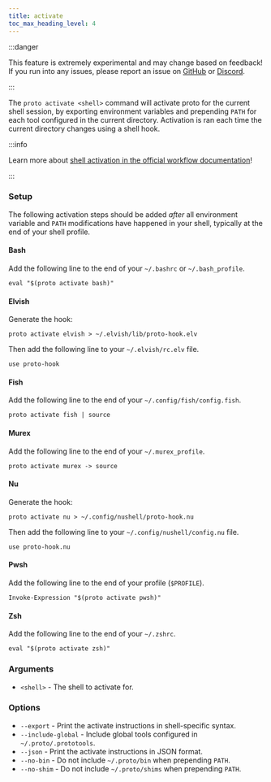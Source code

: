 ```yaml
---
title: activate
toc_max_heading_level: 4
---
```



<VersionLabel version="0.38.0" header />

:::danger

This feature is extremely experimental and may change based on feedback! If you run into any issues,
please report an issue on [GitHub](https://github.com/moonrepo/proto) or
[Discord](https://discord.gg/qCh9MEynv2).

:::

The `proto activate <shell>` command will activate proto for the current shell session, by exporting
environment variables and prepending `PATH` for each tool configured in the current directory.
Activation is ran each time the current directory changes using a shell hook.

:::info

Learn more about
[shell activation in the official workflow documentation](../workflows#shell-activation)!

:::

### Setup

The following activation steps should be added _after_ all environment variable and `PATH`
modifications have happened in your shell, typically at the end of your shell profile.

#### Bash

Add the following line to the end of your `~/.bashrc` or `~/.bash_profile`.

```shell
eval "$(proto activate bash)"
```

#### Elvish

Generate the hook:

```shell
proto activate elvish > ~/.elvish/lib/proto-hook.elv
```

Then add the following line to your `~/.elvish/rc.elv` file.

```shell
use proto-hook
```

#### Fish

Add the following line to the end of your `~/.config/fish/config.fish`.

```shell
proto activate fish | source
```

#### Murex

Add the following line to the end of your `~/.murex_profile`.

```shell
proto activate murex -> source
```

#### Nu

Generate the hook:

```shell
proto activate nu > ~/.config/nushell/proto-hook.nu
```

Then add the following line to your `~/.config/nushell/config.nu` file.

```shell
use proto-hook.nu
```

#### Pwsh

Add the following line to the end of your profile (`$PROFILE`).

```shell
Invoke-Expression "$(proto activate pwsh)"
```

#### Zsh

Add the following line to the end of your `~/.zshrc`.

```shell
eval "$(proto activate zsh)"
```

### Arguments

- `<shell>` - The shell to activate for.

### Options

- `--export` - Print the activate instructions in shell-specific syntax.
- `--include-global` - Include global tools configured in `~/.proto/.prototools`.
- `--json` - Print the activate instructions in JSON format.
- `--no-bin` - Do not include `~/.proto/bin` when prepending `PATH`.
- `--no-shim` - Do not include `~/.proto/shims` when prepending `PATH`.
